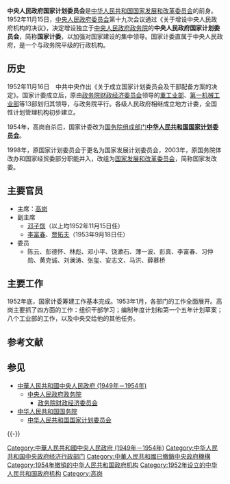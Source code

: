 {{NOT|中华人民共和国国家计划委员会}}
{{Pathnav|中华人民共和国中央人民政府 (1949–1954)}}

'''中央人民政府国家计划委员会'''是[[中华人民共和国国家发展和改革委员会|中华人民共和国国家发展和改革委员会]]的前身。1952年11月15日，[[中央人民政府委员会|中央人民政府委员会]]第十九次会议通过《关于增设中央人民政府机构的决议》，决定增设独立于[[中央人民政府政务院|中央人民政府政务院]]的'''中央人民政府国家计划委员会'''，简称'''国家计委'''，以加强对国家建设的集中领导。国家计委直属于中央人民政府，是一个与政务院平级的行政机构。

==历史==
1952年11月16日　中共中央作出《关于成立国家计划委员会及干部配备方案的决定》。国家计委成立后，原由[[政务院财政经济委员会|政务院财政经济委员会]]领导的[[重工业部|重工业部]]、[[第一机械工业部|第一机械工业部]]等13部划归其领导，与政务院平行。各级人民政府相继成立地方计委，全国性计划管理机构初步建立。

1954年，高岗自杀后，国家计委改为[[国务院组成部门|国务院组成部门]]'''[[中华人民共和国国家计划委员会|中华人民共和国国家计划委员会]]'''。

1998年，原国家计划委员会于更名为国家发展计划委员会，2003年，原国务院体改办和国家经贸委部分职能并入，改组为[[中华人民共和国国家发展和改革委员会|国家发展和改革委员会]]，简称国家发改委。

== 主要官员 ==
* 主席：[[高岗|高岗]]
* 副主席
** [[邓子恢|邓子恢]]（以上均1952年11月15日任）
** [[李富春|李富春]]、[[贾拓夫|贾拓夫]]（1953年9月18日任）
*委员
**陈云、彭德怀、林彪、邓小平、饶漱石、薄一波、彭真、李富春、习仲勋、黄克诚、刘澜涛、张玺、安志文、马洪、薛慕桥

== 主要工作 ==
1952年底，国家计委筹建工作基本完成。1953年1月，各部门的工作全面展开。高岗主要抓了四方面的工作：组织干部学习；编制年度计划和第一个五年计划草案；八个工业部的工作，以及中央交给他的其他任务。

== 参考文献 ==
{{Reflist}}

== 参见 ==
{{Portal|中华人民共和国|经济}}
* [[中華人民共和國中央人民政府_(1949年－1954年)|中華人民共和國中央人民政府 (1949年－1954年)]]
** [[中央人民政府政务院|中央人民政府政务院]]
*** [[政务院财政经济委员会|政务院财政经济委员会]]
* [[中华人民共和国国务院|中华人民共和国国务院]]
** [[中华人民共和国国家计划委员会|中华人民共和国国家计划委员会]]

{{-}}
{{Serial|先前机关|[[中央人民政府政务院|中央人民政府政务院]]及其[[有关部门|有关部门]]|{{PRC}}国家经济计划机关<br />'''中央人民政府国家计划委员会'''<br />1952年11月16日－1954年9月27日|后继机关|[[中华人民共和国国家计划委员会|中华人民共和国国家计划委员会]]}}
{{中華人民共和國中央人民政府 (1949年－1954年)}}
{{国家计委及发改委主任|nocat}}

[[Category:中華人民共和國中央人民政府_(1949年－1954年)|Category:中華人民共和國中央人民政府 (1949年－1954年)]]
[[Category:中华人民共和国中央政府经济行政部门|Category:中华人民共和国中央政府经济行政部门]]
[[Category:中華人民共和國已撤銷中央政府機構|Category:中華人民共和國已撤銷中央政府機構]]
[[Category:1954年撤销的中华人民共和国政府机构|Category:1954年撤销的中华人民共和国政府机构]]
[[Category:1952年设立的中华人民共和国政府机构|Category:1952年设立的中华人民共和国政府机构]]
[[Category:高岗|Category:高岗]]